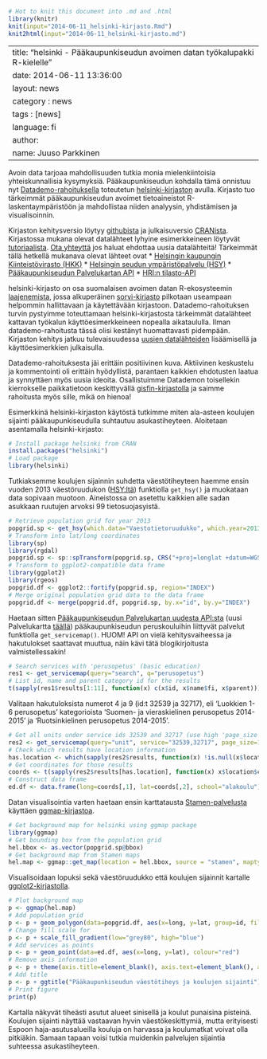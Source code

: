 ```r
# Hot to knit this document into .md and .html
library(knitr)
knit(input="2014-06-11_helsinki-kirjasto.Rmd")
knit2html(input="2014-06-11_helsinki-kirjasto.md")
```

---
title:  "helsinki - Pääkaupunkiseudun avoimen datan työkalupakki R-kielelle"
date:   2014-06-11 13:36:00
layout: news
category : news
tags : [news]
language: fi
author:
  name: Juuso Parkkinen
---

Avoin data tarjoaa mahdollisuuden tutkia monia mielenkiintoisia yhteiskunnallisia kysymyksiä. Pääkaupunkiseudun kohdalla tämä onnistuu nyt [Datademo-rahoituksella](http://datademo.fi/) toteutetun [helsinki-kirjaston](https://github.com/rOpenGov/helsinki) avulla. Kirjasto tuo tärkeimmät pääkaupunkiseudun avoimet tietoaineistot R-laskentaympäristöön ja mahdollistaa niiden analyysin, yhdistämisen ja visualisoinnin.

Kirjaston kehitysversio löytyy [githubista](https://github.com/rOpenGov/helsinki) ja julkaisuversio [CRANista](http://cran.r-project.org/web/packages/helsinki/index.html). Kirjastossa mukana olevat datalähteet lyhyine esimerkkeineen löytyvät [tutoriaalista](https://github.com/rOpenGov/helsinki/blob/master/vignettes/helsinki_tutorial.md). [Ota yhteyttä](http://louhos.github.io/contact.html) jos haluat ehdottaa uusia datalähteitä! Tärkeimmät tällä hetkellä mukanava olevat lähteet ovat
* [Helsingin kaupungin Kiinteistövirasto (HKK)](http://ptp.hel.fi/avoindata/)
* [Helsingin seudun ympäristöpalvelu (HSY)](http://www.hsy.fi/seututieto/kaupunki/paikkatiedot/Sivut/Avoindata.aspx)
* [Pääkaupunkiseudun Palvelukartan API](http://api.hel.fi/servicemap/v1/)
* [HRI:n tilasto-API](http://dev.hel.fi/stats/)

helsinki-kirjasto on osa suomalaisen avoimen datan R-ekosysteemin [laajenemista](http://louhos.github.io/news/2014/06/07/uusiblogi/), jossa alkuperäinen [sorvi-kirjasto](http://louhos.github.io/sorvi/) pilkotaan useampaan helpommin hallittavaan ja käytettävään kirjastoon. Datademo-rahoituksen turvin pystyimme toteuttamaan helsinki-kirjastosta tärkeimmät datalähteet kattavan työkalun käyttöesimerkkeineen nopealla aikataululla. Ilman datademo-rahoitusta tässä olisi kestänyt huomattavasti pidempään. Kirjaston kehitys jatkuu tulevaisuudessa [uusien datalähteiden](https://github.com/rOpenGov/helsinki/blob/master/vignettes/todo-datasets.md) lisäämisellä ja käyttöesimerkkien julkaisulla.

Datademo-rahoituksesta jäi erittäin positiivinen kuva. Aktiivinen keskustelu ja kommentointi oli erittäin hyödyllistä, parantaen kaikkien ehdotusten laatua ja synnyttäen myös uusia ideoita. Osallistuimme Datademon toisellekin kierrokselle paikkatietoon keskittyvällä [gisfin-kirjastolla](https://github.com/ropengov/gisfin) ja saimme rahoitusta myös sille, mikä on hienoa!

Esimerkkinä helsinki-kirjaston käytöstä tutkimme miten ala-asteen koulujen sijainti pääkaupunkiseudulla suhtautuu asukastiheyteen. Aloitetaan asentamalla helsinki-kirjasto:

```r
# Install package helsinki from CRAN
install.packages("helsinki")
# Load package
library(helsinki)
```


Tutkiaksemme koulujen sijainnin suhdetta väestötiheyteen haemme ensin vuoden 2013 väestöruudukon ([HSY:ltä](http://www.hsy.fi/seututieto/kaupunki/paikkatiedot/Sivut/Avoindata.aspx)) funktiolla `get_hsy()` ja muokataan data sopivaan muotoon. Aineistossa on asetettu kaikkien alle sadan asukkaan ruutujen arvoksi 99 tietosuojasyistä.

```r
# Retrieve population grid for year 2013
popgrid.sp <- get_hsy(which.data="Vaestotietoruudukko", which.year=2013)
# Transform into lat/long coordinates
library(sp)
library(rgdal)
popgrid.sp <- sp::spTransform(popgrid.sp, CRS("+proj=longlat +datum=WGS84"))
# Transform to ggplot2-compatible data frame
library(ggplot2)
library(rgeos)
popgrid.df <- ggplot2::fortify(popgrid.sp, region="INDEX")
# Merge original population grid data to the data frame
popgrid.df <- merge(popgrid.df, popgrid.sp, by.x="id", by.y="INDEX")
```

Haetaan sitten [Pääkaupunkiseudun Palvelukartan uudesta API:sta](http://api.hel.fi/servicemap/v1/) (uusi Palvelukartta [täällä](http://dev.hel.fi/servicemap/)) pääkaupunkiseudun peruskouluihin liittyvät palvelut funktiolla `get_servicemap()`. HUOM! API on vielä kehitysvaiheessa ja hakutulokset saattavat muuttua, näin kävi tätä blogikirjoitusta valmistellessakin!

```r
# Search services with 'perusopetus' (basic education)
res1 <- get_servicemap(query="search", q="perusopetus")
# List id, name and parent category id for the results
t(sapply(res1$results[1:11], function(x) c(x$id, x$name$fi, x$parent)))
```

Valitaan hakutuloksista numerot 4 ja 9 (id:t 32539 ja 32717), eli 'Luokkien 1-6 perusopetus' kategorioista 'Suomen- ja vieraskielinen perusopetus 2014-2015' ja 'Ruotsinkielinen perusopetus 2014-2015'.

```r
# Get all units under service ids 32539 and 32717 (use high 'page_size' to retrieve all results at once)
res2 <- get_servicemap(query="unit", service="32539,32717", page_size=1000)
# Check which results have location information
has.location <- which(sapply(res2$results, function(x) !is.null(x$location)))
# Get coordinates for those results
coords <- t(sapply(res2$results[has.location], function(x) x$location$coordinates))
# Construct data frame
ed.df <- data.frame(long=coords[,1], lat=coords[,2], school="alakoulu")
```

Datan visualisointia varten haetaan ensin karttatausta [Stamen-palvelusta](http://maps.stamen.com/) käyttäen [ggmap-kirjastoa](https://sites.google.com/site/davidkahle/ggmap). 

```r
# Get background map for helsinki using ggmap package
library(ggmap)
# Get bounding box from the population grid
hel.bbox <- as.vector(popgrid.sp@bbox)
# Get background map from Stamen maps
hel.map <- ggmap::get_map(location = hel.bbox, source = "stamen", maptype="toner", crop=TRUE)
```

Visualisoidaan lopuksi sekä väestöruudukko että koulujen sijainnit kartalle [ggplot2-kirjastolla](http://ggplot2.org/).

```r
# Plot background map
p <- ggmap(hel.map)
# Add population grid
p <- p + geom_polygon(data=popgrid.df, aes(x=long, y=lat, group=id, fill=ASUKKAITA))
# Change fill scale for
p <- p + scale_fill_gradient(low="grey80", high="blue")
# Add services as points
p <- p + geom_point(data=ed.df, aes(x=long, y=lat), colour="red")
# Remove axis information
p <- p + theme(axis.title=element_blank(), axis.text=element_blank(), axis.ticks=element_blank())
# Add title
p <- p + ggtitle("Pääkaupunkiseudun väestötiheys ja koulujen sijainti")
# Print figure
print(p)
```

Kartalla näkyvät tiheästi asutut alueet sinisellä ja koulut punaisina pisteinä. Koulujen sijainti näyttää vastaavan hyvin väestökeskittymiä, mutta erityisesti Espoon haja-asutusalueilla kouluja on harvassa ja koulumatkat voivat olla pitkiäkin. Samaan tapaan voisi tutkia muidenkin palvelujen sijaintia suhteessa asukastiheyteen.

